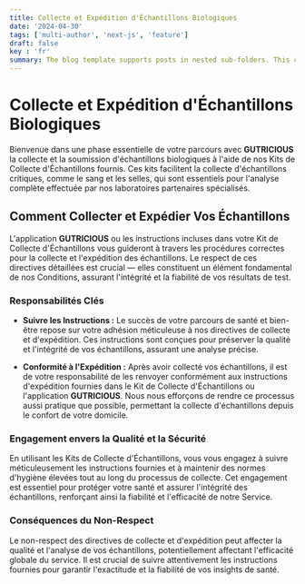 ```yaml
---
title: Collecte et Expédition d'Échantillons Biologiques
date: '2024-04-30'
tags: ['multi-author', 'next-js', 'feature']
draft: false
key : 'fr'
summary: The blog template supports posts in nested sub-folders. This can be used to group posts of similar content e.g. a multi-part course.
---
```


# Collecte et Expédition d'Échantillons Biologiques

Bienvenue dans une phase essentielle de votre parcours avec **GUTRICIOUS** la collecte et la soumission d'échantillons biologiques à l'aide de nos Kits de Collecte d'Échantillons fournis. Ces kits facilitent la collecte d'échantillons critiques, comme le sang et les selles, qui sont essentiels pour l'analyse complète effectuée par nos laboratoires partenaires spécialisés.

## Comment Collecter et Expédier Vos Échantillons

L'application **GUTRICIOUS** ou les instructions incluses dans votre Kit de Collecte d'Échantillons vous guideront à travers les procédures correctes pour la collecte et l'expédition des échantillons. Le respect de ces directives détaillées est crucial — elles constituent un élément fondamental de nos Conditions, assurant l'intégrité et la fiabilité de vos résultats de test.

### **Responsabilités Clés**

- **Suivre les Instructions :** Le succès de votre parcours de santé et bien-être repose sur votre adhésion méticuleuse à nos directives de collecte et d'expédition. Ces instructions sont conçues pour préserver la qualité et l'intégrité de vos échantillons, assurant une analyse précise.
  
- **Conformité à l'Expédition :** Après avoir collecté vos échantillons, il est de votre responsabilité de les renvoyer conformément aux instructions d'expédition fournies dans le Kit de Collecte d'Échantillons ou l'application **GUTRICIOUS**. Nous nous efforçons de rendre ce processus aussi pratique que possible, permettant la collecte d'échantillons depuis le confort de votre domicile.

### **Engagement envers la Qualité et la Sécurité**

En utilisant les Kits de Collecte d'Échantillons, vous vous engagez à suivre méticuleusement les instructions fournies et à maintenir des normes d'hygiène élevées tout au long du processus de collecte. Cet engagement est essentiel pour protéger votre santé et assurer l'intégrité des échantillons, renforçant ainsi la fiabilité et l'efficacité de notre Service.

### **Conséquences du Non-Respect**

Le non-respect des directives de collecte et d'expédition peut affecter la qualité et l'analyse de vos échantillons, potentiellement affectant l'efficacité globale du service. Il est crucial de suivre attentivement les instructions fournies pour garantir l'exactitude et la fiabilité de vos insights de santé.

